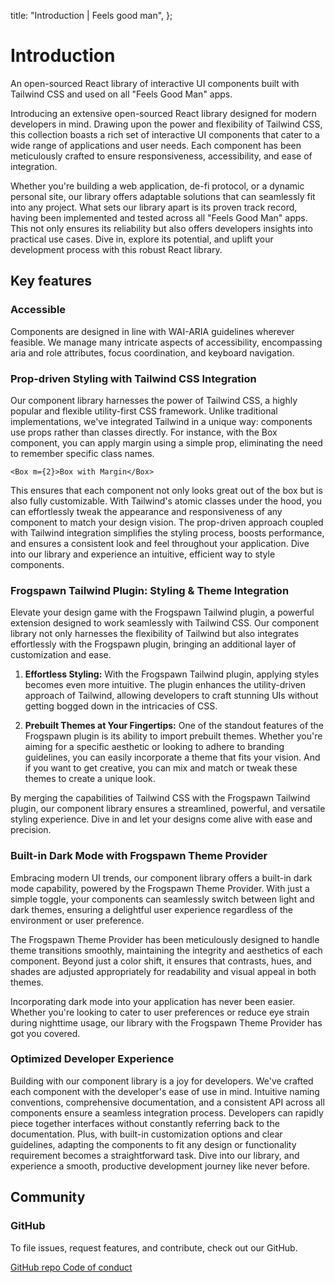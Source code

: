   title: "Introduction | Feels good man",
};

# Introduction

<Description>
  An open-sourced React library of interactive UI components built with Tailwind
  CSS and used on all "Feels Good Man" apps.
</Description>

Introducing an extensive open-sourced React library designed for modern developers in mind. Drawing upon the power and
flexibility of Tailwind CSS, this collection boasts a rich set of interactive UI components that cater to a wide range
of applications and user needs. Each component has been meticulously crafted to ensure responsiveness, accessibility,
and ease of integration.

Whether you're building a web application, de-fi protocol, or a dynamic personal site, our library offers adaptable
solutions that can seamlessly fit into any project. What sets our library apart is its proven track record, having been
implemented and tested across all "Feels Good Man" apps. This not only ensures its reliability but also offers
developers insights into practical use cases. Dive in, explore its potential, and uplift your development process with
this robust React library.

## Key features

### Accessible

Components are designed in line with WAI-ARIA guidelines wherever feasible. We manage many intricate aspects of
accessibility, encompassing aria and role attributes, focus coordination, and keyboard navigation.

### Prop-driven Styling with Tailwind CSS Integration

Our component library harnesses the power of Tailwind CSS, a highly popular and flexible utility-first CSS framework.
Unlike traditional implementations, we've integrated Tailwind in a unique way: components use props rather than classes
directly. For instance, with the Box component, you can apply margin using a simple prop, eliminating the need to
remember specific class names.

```tsx
<Box m={2}>Box with Margin</Box>
```

This ensures that each component not only looks great out of the box but is also fully customizable. With Tailwind's
atomic classes under the hood, you can effortlessly tweak the appearance and responsiveness of any component to match
your design vision. The prop-driven approach coupled with Tailwind integration simplifies the styling process, boosts
performance, and ensures a consistent look and feel throughout your application. Dive into our library and experience
an intuitive, efficient way to style components.

### Frogspawn Tailwind Plugin: Styling & Theme Integration

Elevate your design game with the Frogspawn Tailwind plugin, a powerful extension designed to work seamlessly with
Tailwind CSS. Our component library not only harnesses the flexibility of Tailwind but also integrates effortlessly
with the Frogspawn plugin, bringing an additional layer of customization and ease.

1. **Effortless Styling:** With the Frogspawn Tailwind plugin, applying styles becomes even more intuitive. The plugin
   enhances the utility-driven approach of Tailwind, allowing developers to craft stunning UIs without getting bogged
   down in the intricacies of CSS.

2. **Prebuilt Themes at Your Fingertips:** One of the standout features of the Frogspawn plugin is its ability to import
   prebuilt themes. Whether you're aiming for a specific aesthetic or looking to adhere to branding guidelines, you can
   easily incorporate a theme that fits your vision. And if you want to get creative, you can mix and match or tweak
   these themes to create a unique look.

By merging the capabilities of Tailwind CSS with the Frogspawn Tailwind plugin, our component library ensures a
streamlined, powerful, and versatile styling experience. Dive in and let your designs come alive with ease and
precision.

### Built-in Dark Mode with Frogspawn Theme Provider

Embracing modern UI trends, our component library offers a built-in dark mode capability, powered by the Frogspawn
Theme Provider. With just a simple toggle, your components can seamlessly switch between light and dark themes,
ensuring a delightful user experience regardless of the environment or user preference.

The Frogspawn Theme Provider has been meticulously designed to handle theme transitions smoothly, maintaining the
integrity and aesthetics of each component. Beyond just a color shift, it ensures that contrasts, hues, and shades are
adjusted appropriately for readability and visual appeal in both themes.

Incorporating dark mode into your application has never been easier. Whether you're looking to cater to user
preferences or reduce eye strain during nighttime usage, our library with the Frogspawn Theme Provider has got you
covered.

### Optimized Developer Experience

Building with our component library is a joy for developers. We've crafted each component with the developer's ease of
use in mind. Intuitive naming conventions, comprehensive documentation, and a consistent API across all components
ensure a seamless integration process. Developers can rapidly piece together interfaces without constantly referring
back to the documentation. Plus, with built-in customization options and clear guidelines, adapting the components to
fit any design or functionality requirement becomes a straightforward task. Dive into our library, and experience a
smooth, productive development journey like never before.

## Community

### GitHub

To file issues, request features, and contribute, check out our GitHub.

[GitHub repo Code of conduct](https://github.com/feelsgoodman-web3/siwveim/blob/main/CODE_OF_CONDUCT.md)
